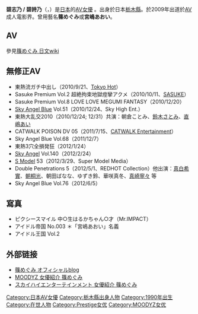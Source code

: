 {{AV女優|
|モデル名={{lang|ja|篠めぐみ Shino Megumi}}
|ふりがな=しの めぐみ
|画像ファイル=
|別名= {{lang|ja|宮嶋あおい}}
|愛称=
|生年=1990
|生月=9
|生日=8
|出身地={{JPN}}・[[栃木縣|栃木縣]]
|血液型=A
|時点=2010年
|身長=163
|体重=
|バスト=80
|ウエスト=58
|ヒップ=85
|カップ=B
|股下=
|靴=
|身体備考=
|ジャンル=[[AV|AV]]
|AV出演期間=2009年 -
|活動備考=
|他の活動=
|その他=
}}

'''碧志乃 / 碧詩乃'''（{{lang-ja|碧しの Aoi Shino}}，{{bd|1990年|9月8日}}）是[[日本|日本]]的[[AV女優|AV女優]] 。出身於日本[[栃木縣|栃木縣]]。於2009年出道於[[AV|AV]]成人電影界。曾用藝名'''篠めぐみ'''或'''宮嶋あおい'''。

==AV==
參見[http://ja.wikipedia.org/wiki/篠めぐみ 篠めぐみ 日文wiki] {{Wayback|url=http://ja.wikipedia.org/wiki/%E7%AF%A0 |date=20201104004226 }}

==無修正AV==
*東熱流ガチ中出し（2010/9/21、[[Tokyo_Hot|Tokyo Hot]]）
*Sasuke Premium Vol.2 超絶拘束地獄痙攣アクメ（2010/10/11、[[SASUKE_(AV公司)|SASUKE]]）
*Sasuke Premium Vol.8 LOVE LOVE MEGUMI FANTASY（2010/12/20）
*[[Sky_Angel_Blue|Sky Angel Blue]] Vol.51（2010/12/24、Sky High Ent.）
*東熱大乱交2010（2010/12/24; 12/31）共演：朝倉ことみ、[[鈴木さとみ|鈴木さとみ]]、[[直嶋愛|直嶋あい]]
*CATWALK POISON DV 05（2011/7/15、[[CATWALK_Entertainment|CATWALK Entertainment]]）
*Sky Angel Blue Vol.68（2011/12/7）
*東熱3穴全損発狂（2012/1/24） 
*[[Sky_Angel|Sky Angel]] Vol.140（2012/2/24）
*[[S_Model|S Model]] 53（2012/3/29、Super Model Media）
*Double Penetrations 5（2012/5/1、REDHOT Collection）他出演：[[真白希實|真白希實]]、[[朝桐光|朝桐光]]、朝田ばなな、ゆずき鈴、華咲真冬、[[真崎寧々|真崎寧々]] 等
*Sky Angel Blue Vol.76（2012/6/5）

==寫真==
*ピクシースマイル 中○生はるかちゃん○才（Mr.IMPACT）
*アイドル帝国 No.003 ＊「宮嶋あおい」名義
*アイドル王国 Vol.2

== 外部链接 ==
*[https://web.archive.org/web/20100131013632/http://blog.livedoor.jp/shino_megumi/ 篠めぐみ オフィシャルblog]
* [http://www.moodyz.com/actress/-/detail/=/id=1001722/ MOODYZ 女優紹介 篠めぐみ] {{Wayback|url=http://www.moodyz.com/actress/-/detail/=/id=1001722/ |date=20150627163805 }}
* [https://web.archive.org/web/20120226195858/http://skyhighpremium.com/actress/catid_4-itemid_1394.html スカイハイエンターテインメント 女優紹介 篠めぐみ]

{{DEFAULTSORT:Shino megumi}}
[[Category:日本AV女優|Category:日本AV女優]]
[[Category:栃木縣出身人物|Category:栃木縣出身人物]]
[[Category:1990年出生|Category:1990年出生]]
[[Category:在世人物|Category:在世人物]]
[[Category:Prestige女优|Category:Prestige女优]]
[[Category:MOODYZ女优|Category:MOODYZ女优]]